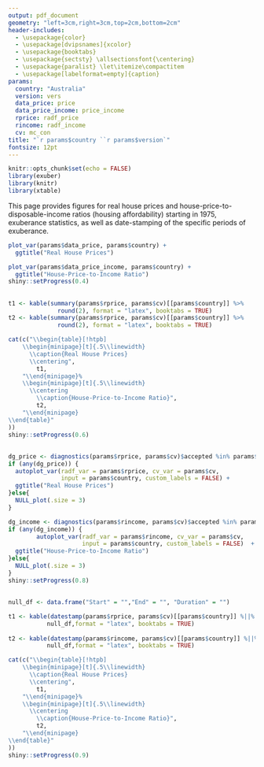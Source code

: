 ```yaml
---
output: pdf_document
geometry: "left=3cm,right=3cm,top=2cm,bottom=2cm"
header-includes:
  - \usepackage{color}
  - \usepackage[dvipsnames]{xcolor}
  - \usepackage{booktabs}
  - \usepackage{sectsty} \allsectionsfont{\centering}
  - \usepackage{paralist} \let\itemize\compactitem
  - \usepackage[labelformat=empty]{caption}
params:
  country: "Australia"
  version: vers
  data_price: price
  data_price_income: price_income
  rprice: radf_price
  rincome: radf_income
  cv: mc_con
title: "`r params$country ``r params$version`"
fontsize: 12pt 
---
```


<!-- \pagenumbering{gobble} -->

```r
knitr::opts_chunk$set(echo = FALSE)
library(exuber)
library(knitr)
library(xtable)
```

This page provides figures for real house prices and house-price-to-disposable-income ratios (housing affordability) starting in 1975, exuberance statistics, as well as date-stamping of the specific periods of exuberance.

```r
plot_var(params$data_price, params$country) +
  ggtitle("Real House Prices")

```

```r
plot_var(params$data_price_income, params$country) +
  ggtitle("House-Price-to-Income Ratio")
shiny::setProgress(0.4)
```

## \textcolor{MidnightBlue}{Exuberance Statistics}

```r

t1 <- kable(summary(params$rprice, params$cv)[[params$country]] %>% 
              round(2), format = "latex", booktabs = TRUE)
t2 <- kable(summary(params$rprice, params$cv)[[params$country]] %>% 
              round(2), format = "latex", booktabs = TRUE)

cat(c("\\begin{table}[!htpb]
    \\begin{minipage}[t]{.5\\linewidth}
      \\caption{Real House Prices}
      \\centering",
        t1,
    "\\end{minipage}%
    \\begin{minipage}[t]{.5\\linewidth}
      \\centering
        \\caption{House-Price-to-Income Ratio}",
        t2,
    "\\end{minipage} 
\\end{table}"
))  
shiny::setProgress(0.6)
```

## \textcolor{MidnightBlue}{Date-Stamping Periods of Exuberance}

<!-- \hspace{3cm} Real House Prices \hspace{4cm}  House-Price-to-Income Ratio -->


```r

dg_price <- diagnostics(params$rprice, params$cv)$accepted %in% params$country
if (any(dg_price)) {
  autoplot_var(radf_var = params$rprice, cv_var = params$cv,
               input = params$country, custom_labels = FALSE) +
  ggtitle("Real House Prices")
}else{
  NULL_plot(.size = 3)
}
```

```r
dg_income <- diagnostics(params$rincome, params$cv)$accepted %in% params$country
if (any(dg_income)) {
        autoplot_var(radf_var = params$rincome, cv_var = params$cv,
                     input = params$country, custom_labels = FALSE)  +
  ggtitle("House-Price-to-Income Ratio")
}else{
  NULL_plot(.size = 3)
}
shiny::setProgress(0.8) 

```

## \textcolor{MidnightBlue}{Date-Stamping Periods of Exuberance Table}


```r

null_df <- data.frame("Start" = "","End" = "", "Duration" = "")

t1 <- kable(datestamp(params$rprice, params$cv)[[params$country]] %||% 
           null_df,format = "latex", booktabs = TRUE)
          
t2 <- kable(datestamp(params$rincome, params$cv)[[params$country]] %||% 
           null_df,format = "latex", booktabs = TRUE)

cat(c("\\begin{table}[!htpb]
    \\begin{minipage}[t]{.5\\linewidth}
      \\caption{Real House Prices}
      \\centering",
        t1,
    "\\end{minipage}%
    \\begin{minipage}[t]{.5\\linewidth}
      \\centering
        \\caption{House-Price-to-Income Ratio}",
        t2,
    "\\end{minipage}
\\end{table}"
))
shiny::setProgress(0.9) 

```
\vfill

\center{\textit{ © 2019 International Housing Observatory. All rights reserverd.}}
